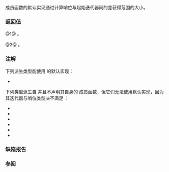 {{cpp/ranges/view_interface/title|size}}
{{cpp/ranges/view_interface/navbar}}
{{dcl begin}}
{{dcl|num=1|since=c++20|
constexpr auto size() requires ranges::forward_range&lt;D&gt; &amp;&amp;
    std::sized_sentinel_for&lt;ranges::sentinel_t&lt;D&gt;,
                            ranges::iterator_t&lt;D&gt;&gt;;
}}
{{dcl|num=2|since=c++20|
constexpr auto size() const requires ranges::forward_range&lt;const D&gt; &amp;&amp;
    std::sized_sentinel_for&lt;ranges::iterator_t&lt;const D&gt;,
                            ranges::sentinel_t&lt;const D&gt;&gt;;
}}
{{dcl end}}

{{tt|size()}} 成员函数的默认实现通过计算哨位与起始迭代器间的差获得范围的大小。

===返回值===
@1@ {{box|{{lsi|cpp/ranges#to-unsigned-like}}{{sep}}{{c/core|(ranges::end(static_cast&lt;D&amp;&gt;(this)) -}}&lt;br&gt;{{nbspt|21}}{{c/core|ranges::begin(static_cast&lt;D&amp;&gt;(this)))}}}}。

@2@ {{box|{{lsi|cpp/ranges#to-unsigned-like}}{{sep}}{{c/core|(ranges::end(static_cast&lt;const D&amp;&gt;(this)) -}}&lt;br&gt;{{nbspt|21}}{{c/core|ranges::begin(static_cast&lt;const D&amp;&gt;(this)))}}}}。

===注解===
下列派生类型能使用 {{tt|size()}} 的默认实现：
* {{lc|std::ranges::drop_while_view}}

下列类型派生自 {{lc|ranges::view_interface|std::ranges::view_interface}} 并且不声明其自身的 {{tt|size()}} 成员函数，但它们无法使用默认实现，因为其迭代器与哨位类型决不满足 {{lconcept|sized_sentinel_for}}：
* {{lc|ranges::basic_istream_view|std::ranges::basic_istream_view}}
* {{lc|std::ranges::filter_view}}
* {{lc|ranges::join_view|std::ranges::join_view}}
* {{lc|ranges::lazy_split_view|std::ranges::lazy_split_view}}
* {{lc|ranges::split_view|std::ranges::split_view}}
* {{lc|std::ranges::take_while_view}}

===缺陷报告===
{{dr list begin}}
{{dr list item|wg=lwg|dr=3646|std=C++20|before={{tt|size}} 函数的默认实现返回有符号类型|after=返回无符号类型}}
{{dr list end}}

===参阅===
{{dsc begin}}
{{dsc inc|cpp/iterator/dsc size}}
{{dsc inc|cpp/ranges/dsc size}}
{{dsc inc|cpp/ranges/dsc ssize}}
{{dsc end}}

{{langlinks|en|es|ja|ru}}